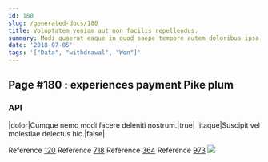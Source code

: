 ```yaml
---
id: 180
slug: /generated-docs/180
title: Voluptatem veniam aut non facilis repellendus.
summary: Modi quaerat eaque in quod saepe tempore autem doloribus ipsa.
date: '2018-07-05'
tags: '["Data", "withdrawal", "Won"]'
---
```

## Page #180 : experiences payment Pike plum

### API

|dolor|Cumque nemo modi facere deleniti nostrum.|true|
|itaque|Suscipit vel molestiae delectus hic.|false|

Reference [120](/generated-docs/120)
Reference [718](/generated-docs/718)
Reference [364](/generated-docs/364)
Reference [973](/generated-docs/973)
![](/assets/cats-5.jpg)


